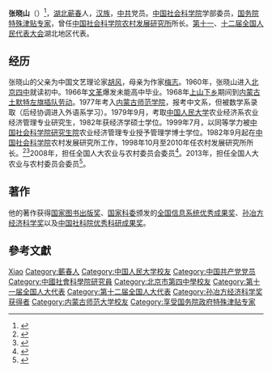 '''张晓山'''（{{bd|1947年|10月27日|}}）<ref>{{Cite web |url=http://www.aisixiang.com/thinktank/zhangxiaoshan.html |title=張曉山 |access-date=2018-08-03 |archive-date=2022-01-06 |archive-url=https://web.archive.org/web/20220106151010/https://www.aisixiang.com/thinktank/zhangxiaoshan.html }}</ref>，[[湖北|湖北]][[蕲春|蕲春]]人，[[汉族|汉族]]，[[中共|中共]]党员。[[中国社会科学院|中国社会科学院]]学部委员，[[国务院特殊津贴专家|国务院特殊津贴专家]]，曾任[[中国社会科学院农村发展研究所|中国社会科学院农村发展研究所]]所长。[[第十一届全国人民代表大会|第十一]]、[[第十二届全国人民代表大会|十二届全国人民代表大会]]湖北地区代表。

==经历==
张晓山的父亲为中国文艺理论家[[胡风|胡风]]，母亲为作家[[梅志|梅志]]。1960年，张晓山进入[[北京四中|北京四中]]就读初中。1966年[[文革|文革]]爆发未能高中毕业。1968年[[上山下乡|上山下乡]]期间到[[内蒙古|内蒙古]][[土默特左旗|土默特左旗]][[插队劳动|插队劳动]]。1977年考入[[内蒙古师范学院|内蒙古师范学院]]，报考中文系，但被数学系录取（后经协调进入外语系学习）。1979年9月，考取[[中国人民大学|中国人民大学]]农业经济系农业经济管理专业研究生，1982年获经济学硕士学位。1999年7月，以同等学力被[[中国社会科学院研究生院|中国社会科学院研究生院]]农业经济管理专业授予管理学博士学位。1982年9月起在[[中国社会科学院|中国社会科学院]]农村发展研究所工作，1998年10月至2010年任农村发展研究所所长。<ref name="ysn">{{cite web |author1=闫世宁 |title=“我就是一个农民” |url=http://szxy.org/special/xyw-z/zhangxiaoshan/zhangxiaoshan.htm |website=北京四中校友网 |accessdate=2020-02-28 |archive-url=https://web.archive.org/web/20191109164930/http://szxy.org/special/xyw-z/zhangxiaoshan/zhangxiaoshan.htm |archive-date=2019-11-09 |dead-url=yes }}</ref><ref>{{cite web |url=http://rdi.cssn.cn/ryzc/ljld/201508/t20150818_2641714.shtml |title=农村发展所历任所领导 |publisher=中国社科院 |accessdate=2020-12-11 |archive-date=2021-12-28 |archive-url=https://web.archive.org/web/20211228184000/http://rdi.cssn.cn/ryzc/ljld/201508/t20150818_2641714.shtml }}</ref>2008年，担任全国人大农业与农村委员会委员<ref>{{cite news|title=全国人大代表信息-张晓山|url= http://210.82.31.1:8084/delegate/viewDelegate.action?dbid=111610|accessdate=2013-04-05|newspaper=全国人大网|archive-url=https://web.archive.org/web/20120602232256/http://www.npc.gov.cn/delegate/viewDelegate.action?dbid=111610|archive-date=2012-06-02|dead-url=yes}}</ref>。2013年，担任全国人大农业与农村委员会委员<ref>{{cite news|title=全国人大代表信息-张晓山|url= http://210.82.31.1:8084/delegate/viewDelegate.action?dbid=121595|accessdate=2013-04-05|newspaper=全国人大网|archive-url=https://web.archive.org/web/20130713102505/http://www.npc.gov.cn/delegate/viewDelegate.action?dbid=121595|archive-date=2013-07-13|dead-url=yes}}</ref>。

==著作==
他的著作获得[[国家图书出版奖|国家图书出版奖]]、[[国家科委|国家科委]]颁发的[[全国信息系统优秀成果奖|全国信息系统优秀成果奖]]、[[孙冶方经济科学奖|孙冶方经济科学奖]]以及[[中国社科院优秀科研成果奖|中国社科院优秀科研成果奖]]。

== 參考文獻 ==
{{reflist}}

{{中国社会科学院学部委员}}

{{Authority control}}
{{DEFAULTSORT:Zhang张}}
[[Category:张姓|Xiao]]
[[Category:蘄春人|Category:蘄春人]]
[[Category:中国人民大学校友|Category:中国人民大学校友]]
[[Category:中国共产党党员|Category:中国共产党党员]]
[[Category:中國社會科學院研究員|Category:中國社會科學院研究員]]
[[Category:北京市第四中學校友|Category:北京市第四中學校友]]
[[Category:第十一届全国人大代表|Category:第十一届全国人大代表]]
[[Category:第十二届全国人大代表|Category:第十二届全国人大代表]]
[[Category:孙冶方经济科学奖获得者|Category:孙冶方经济科学奖获得者]]
[[Category:内蒙古师范大学校友|Category:内蒙古师范大学校友]]
[[Category:享受国务院政府特殊津贴专家|Category:享受国务院政府特殊津贴专家]]